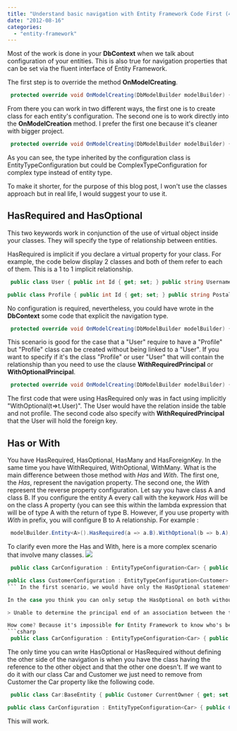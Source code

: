 ```yaml
---
title: "Understand basic navigation with Entity Framework Code First (4.3) with 1 to 0..1 relationship"
date: "2012-08-16"
categories: 
  - "entity-framework"
---
```


Most of the work is done in your **DbContext** when we talk about configuration of your entities. This is also true for navigation properties that can be set via the fluent interface of Entity Framework.

The first step is to override the method **OnModelCreating**.


```csharp
 protected override void OnModelCreating(DbModelBuilder modelBuilder) { //... } 
```

From there you can work in two different ways, the first one is to create class for each entity's configuration. The second one is to work directly into the **OnModelCreation** method. I prefer the first one because it's cleaner with bigger project. 
```csharp
 protected override void OnModelCreating(DbModelBuilder modelBuilder) { modelBuilder.Configurations.Add(new MyEntityConfiguration()); } //... public class MyEntityConfiguration: EntityTypeConfiguration<MyEntity> { public MyEntityConfiguration() { //Configurations here } } 
```

As you can see, the type inherited by the configuration class is EntityTypeConfiguration but could be ComplexTypeConfiguration for complex type instead of entity type.

To make it shorter, for the purpose of this blog post, I won't use the classes approach but in real life, I would suggest your to use it.

## HasRequired and HasOptional

This two keywords work in conjunction of the use of virtual object inside your classes. They will specify the type of relationship between entities.

HasRequired is implicit if you declare a virtual property for your class. For example, the code below display 2 classes and both of them refer to each of them. This is a 1 to 1 implicit relationship.


```csharp
 public class User { public int Id { get; set; } public string Username { get; set; } public virtual Profile Profile { get; set; } }

public class Profile { public int Id { get; set; } public string PostalCode { get; set; } public virtual User User { get; set; } } 
```

No configuration is required, nevertheless, you could have wrote in the **DbContext** some code that explicit the navigation type.


```csharp
 protected override void OnModelCreating(DbModelBuilder modelBuilder) { modelBuilder.Entity<User>().HasRequired(t => t.Profile); } 
```

This scenario is good for the case that a "User" require to have a "Profile" but "Profile" class can be created without being linked to a "User". If you want to specify if it's the class "Profile" or user "User" that will contain the relationship than you need to use the clause **WithRequiredPrincipal** or **WithOptionalPrincipal**.


```csharp
 protected override void OnModelCreating(DbModelBuilder modelBuilder) { modelBuilder.Entity<User>() .HasRequired(t => t.Profile) .WithRequiredPrincipal(t => t.User); } 
```

The first code that were using HasRequired only was in fact using implicitly "WithOptional(t=>t.User)". The User would have the relation inside the table and not profile. The second code also specify with **WithRequiredPrincipal** that the User will hold the foreign key.

## Has or With

You have HasRequired, HasOptional, HasMany and HasForeignKey. In the same time you have WithRequired, WithOptional, WithMany. What is the main difference between those method with _Has_ and _With_. The first one, the _Has_, represent the navigation property. The second one, the _With_ represent the reverse property configuration. Let say you have class A and class B. If you configure the entity A every call with the keywork _Has_ will be on the class A property (you can see this within the lambda expression that will be of type A with the return of type B. However, if you use property with _With_ in prefix, you will configure B to A relationship. For example : 
```csharp
 modelBuilder.Entity<A>().HasRequired(a => a.B).WithOptional(b => b.A); 
```

To clarify even more the Has and With, here is a more complex scenario that involve many classes. ![](images/CarCustomer-283x400.png)


```csharp
 public class CarConfiguration : EntityTypeConfiguration<Car> { public CarConfiguration() { HasOptional(x => x.CurrentOwner).WithOptionalPrincipal(t => t.CurrentCar); //User contain the Customer FK } }

public class CustomerConfiguration : EntityTypeConfiguration<Customer> { public CustomerConfiguration() { HasKey(x => x.Id); HasOptional(x => x.CurrentCar).WithOptionalDependent(t => t.CurrentOwner);//Defined inside the CarConfiguration (up-side-down), may not be required } } 
``` In the first scenario, we would have only the HasOptional statement on the CarConfiguration class without having anything in the CustomerConfiguration. It's the reverse for the second way. The last one is exactly the whole code you see above, with both navigation defined.

In the case you think you can only setup the HasOptional on both without setuping up the WithOptionalPrincipal or WithOptionalDependent you are wrong. This will lead to an error :

> Unable to determine the principal end of an association between the types 'EFCodeFirst.Models.Car' and 'EFCodeFirst.Models.Customer'. The principal end of this association must be explicitly configured using either the relationship fluent API or data annotations.

How come? Because it's impossible for Entity Framework to know who's between the Customer or the Car contain the reference of the object. This is because if one of the object require to have the reference and the other one not, Entity Framework will create the table with the reference on the table with the required FK required. This is why having the code below won't work and raise the error described. 
```csharp
 public class CarConfiguration : EntityTypeConfiguration<Car> { public CarConfiguration() { HasKey(x => x.Id); HasOptional(x => x.CurrentOwner); //Error!!! } } public class CustomerConfiguration : EntityTypeConfiguration<Customer> { public CustomerConfiguration() { HasKey(x => x.Id); HasOptional(x => x.CurrentCar);// Error!!! } } 
```

The only time you can write HasOptional or HasRequired without defining the other side of the navigation is when you have the class having the reference to the other object and that the other one doesn't. If we want to do it with our class Car and Customer we just need to remove from Customer the Car property like the following code.


```csharp
 public class Car:BaseEntity { public Customer CurrentOwner { get; set; } //Relationship : One to (zero or one) } public class Customer:BaseEntity { //public Car CurrentCar { get; set; } //Relationship: One to (zero or one) public License License { get; set; } //Relationship: One to (zero or one) }

public class CarConfiguration : EntityTypeConfiguration<Car> { public CarConfiguration() { HasKey(x => x.Id); HasOptional(x => x.CurrentOwner); } } public class CustomerConfiguration : EntityTypeConfiguration<Customer> { public CustomerConfiguration() { //Nothing } } 
```

This will work.
